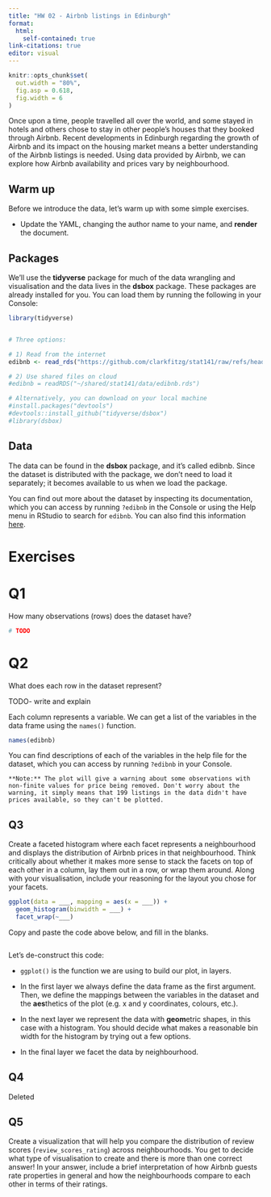 ```yaml
---
title: "HW 02 - Airbnb listings in Edinburgh"
format:
  html:
    self-contained: true
link-citations: true
editor: visual
---
```


```r
knitr::opts_chunk$set(
  out.width = "80%",
  fig.asp = 0.618,
  fig.width = 6
)
```

Once upon a time, people travelled all over the world, and some stayed in hotels and others chose to stay in other people's houses that they booked through Airbnb. Recent developments in Edinburgh regarding the growth of Airbnb and its impact on the housing market means a better understanding of the Airbnb listings is needed. Using data provided by Airbnb, we can explore how Airbnb availability and prices vary by neighbourhood.

## Warm up

Before we introduce the data, let's warm up with some simple exercises.

-   Update the YAML, changing the author name to your name, and **render** the document.

## Packages

We'll use the **tidyverse** package for much of the data wrangling and visualisation and the data lives in the **dsbox** package. These packages are already installed for you. You can load them by running the following in your Console:

```r
library(tidyverse)


# Three options:

# 1) Read from the internet
edibnb <- read_rds("https://github.com/clarkfitzg/stat141/raw/refs/heads/main/data/edibnb.rds")

# 2) Use shared files on cloud
#edibnb = readRDS("~/shared/stat141/data/edibnb.rds")

# Alternatively, you can download on your local machine
#install.packages("devtools")
#devtools::install_github("tidyverse/dsbox")
#library(dsbox)
```

## Data

The data can be found in the **dsbox** package, and it's called edibnb. Since the dataset is distributed with the package, we don't need to load it separately; it becomes available to us when we load the package.

You can find out more about the dataset by inspecting its documentation, which you can access by running `?edibnb` in the Console or using the Help menu in RStudio to search for `edibnb`. You can also find this information [here](https://rstudio-education.github.io/dsbox/reference/edibnb.html).

# Exercises

# Q1

How many observations (rows) does the dataset have?

```r
# TODO
```

# Q2

What does each row in the dataset represent?

TODO- write and explain

Each column represents a variable. We can get a list of the variables in the data frame using the `names()` function.

```r
names(edibnb)
```

You can find descriptions of each of the variables in the help file for the dataset, which you can access by running `?edibnb` in your Console.

```marginfigure
**Note:** The plot will give a warning about some observations with non-finite values for price being removed. Don't worry about the warning, it simply means that 199 listings in the data didn't have prices available, so they can't be plotted.
```

## Q3

Create a faceted histogram where each facet represents a neighbourhood and displays the distribution of Airbnb prices in that neighbourhood. Think critically about whether it makes more sense to stack the facets on top of each other in a column, lay them out in a row, or wrap them around. Along with your visualisation, include your reasoning for the layout you chose for your facets.

``` r
ggplot(data = ___, mapping = aes(x = ___)) +
  geom_histogram(binwidth = ___) +
  facet_wrap(~___)
```

Copy and paste the code above below, and fill in the blanks.

```r

```

Let's de-construct this code:

-   `ggplot()` is the function we are using to build our plot, in layers.

-   In the first layer we always define the data frame as the first argument. Then, we define the mappings between the variables in the dataset and the **aes**thetics of the plot (e.g. x and y coordinates, colours, etc.).

-   In the next layer we represent the data with **geom**etric shapes, in this case with a histogram. You should decide what makes a reasonable bin width for the histogram by trying out a few options.

-   In the final layer we facet the data by neighbourhood.

## Q4

Deleted

## Q5

Create a visualization that will help you compare the distribution of review scores (`review_scores_rating`) across neighbourhoods. You get to decide what type of visualisation to create and there is more than one correct answer! In your answer, include a brief interpretation of how Airbnb guests rate properties in general and how the neighbourhoods compare to each other in terms of their ratings.

```r

```
